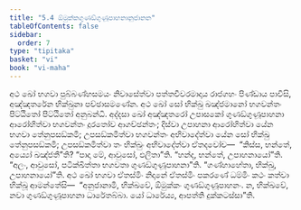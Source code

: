 ```yaml
---
title: "5.4 ඕමුක්කගුණඞ්ගුණූපාහනානුජානන"
tableOfContents: false
sidebar:
  order: 7
type: "tipitaka"
basket: "vi"
book: "vi-maha"
---
```



<DynamicBreadcrumb />

<Division number="247" book="vi-maha">

<Paragraph number="1152" book="vi-maha">
අථ ඛෝ භගවා පුබ්බණ්හසමයං නිවාසේත්වා පත්තචීවරමාදාය රාජගහං පිණ්ඩාය පාවිසි, අඤ්ඤතරේන භික්ඛුනා පච්ඡාසමණේන. අථ ඛෝ සෝ භික්ඛු ඛඤ්ජමානෝ භගවන්තං පිට්ඨිතෝ පිට්ඨිතෝ අනුබන්ධි. අද්දසා ඛෝ අඤ්ඤතරෝ උපාසකෝ ගුණඞ්ගුණූපාහනා ආරෝහිත්වා භගවන්තං දූරතෝව ආගච්ඡන්තං; දිස්වා උපාහනා ආරෝහිත්වා යේන භගවා තේනුපසඞ්කමි; උපසඞ්කමිත්වා භගවන්තං අභිවාදේත්වා යේන සෝ භික්ඛු තේනුපසඞ්කමි; උපසඞ්කමිත්වා තං භික්ඛුං අභිවාදේත්වා ඒතදවෝච—  “කිස්ස, භන්තේ, අය්‍යෝ ඛඤ්ජතී”ති? “පාදා මේ, ආවුසෝ, ඵලිතා”ති. “හන්ද, භන්තේ, උපාහනායෝ”ති. “අලං, ආවුසෝ, පටික්ඛිත්තා භගවතා ගුණඞ්ගුණූපාහනා”ති. “ගණ්හාහේතා, භික්ඛු, උපාහනායෝ”ති. අථ ඛෝ භගවා ඒතස්මිං නිදානේ ඒතස්මිං පකරණේ ධම්මිං කථං කත්වා භික්ඛූ ආමන්තේසි—  “අනුජානාමි, භික්ඛවේ, ඕමුක්කං ගුණඞ්ගුණූපාහනං. න, භික්ඛවේ, නවා ගුණඞ්ගුණූපාහනා ධාරේතබ්බා. යෝ ධාරේය්‍ය, ආපත්ති දුක්කටස්සා”ති.
</Paragraph>
</Division>